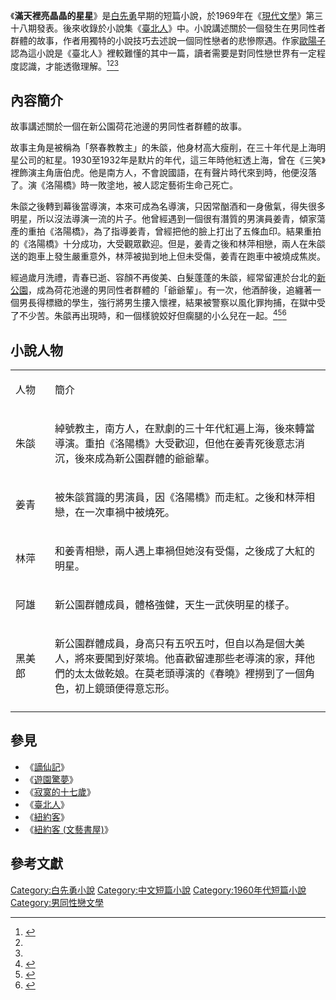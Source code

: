 《'''滿天裡亮晶晶的星星'''》是[[白先勇|白先勇]]早期的短篇小說，於1969年在《[[現代文學_(雜誌)|現代文學]]》第三十八期發表。後來收錄於小說集《[[臺北人|臺北人]]》中。小說講述關於一個發生在男同性者群體的故事，作者用獨特的小說技巧去述說一個同性戀者的悲慘際遇。作家[[歐陽子|歐陽子]]認為這小說是《臺北人》裡較難懂的其中一篇，讀者需要是對同性戀世界有一定程度認識，才能透徹理解。<ref>{{cite book |title=臺北人 |date=2010 |publisher=爾雅出版社 |author=白先勇 |isbn=9789579159883 }}</ref><ref name="ouyangtzu" /><ref name="wong" />

==內容簡介==

故事講述關於一個在新公園荷花池邊的男同性者群體的故事。

故事主角是被稱為「祭春教教主」的朱燄，他身材高大瘦削，在三十年代是上海明星公司的紅星。1930至1932年是默片的年代，這三年時他紅透上海，曾在《三笑》裡飾演主角唐伯虎。他是南方人，不會說國語，在有聲片時代來到時，他便沒落了。演《洛陽橋》時一敗塗地，被人認定藝術生命己死亡。

朱燄之後轉到幕後當導演，本來可成為名導演，只因常酗酒和一身傲氣，得失很多明星，所以沒法導演一流的片子。他曾經遇到一個很有潛質的男演員姜青，傾家蕩產的重拍《洛陽橋》，為了指導姜青，曾經把他的臉上打出了五條血印。結果重拍的《洛陽橋》十分成功，大受觀眾歡迎。但是，姜青之後和林萍相戀，兩人在朱燄送的跑車上發生嚴重意外，林萍被拋到地上但未受傷，姜青在跑車中被燒成焦炭。

經過歲月洗禮，青春已逝、容顏不再俊美、白髮蓬蓬的朱燄，經常留連於台北的[[新公園|新公園]]，成為荷花池邊的男同性者群體的「爺爺輩」。有一次，他酒醉後，追纏著一個男長得標緻的學生，強行將男生摟入懷裡，結果被警察以風化罪拘捕，在獄中受了不少苦。朱燄再出現時，和一個樣貌姣好但瘸腿的小么兒在一起。<ref name="ouyangtzu">{{cite book |title=王謝堂前的燕子：《滿天裡亮晶晶的星星》之語言、語調與其他 |date=2008 |publisher=爾雅出版社 |author=歐陽子 }}</ref><ref>{{cite journal |title=流離愛欲與家國想像: 白先勇同志小說的「異國」離散與認同轉變 (1969~ 1981) |date=2009 |publisher= |author=曾秀萍 |work=臺灣文學學報 |volume=14  |page=171-203 }}</ref><ref name="wong">{{cite journal |title=白先勇小說同性戀者的悲劇命運探微 |date=2007 |publisher= |author=黃偉雄 |work=中南大學學報 (社會科學版) |volume=13 |page=730-734 }}</ref>

==小說人物==
{|class="wikitable" width="80%"
|- style="background:cornflowerblue; color:white" align=center
|style="width:10%"|人物
|style="width:70%"|簡介
|-
| 朱燄 || 綽號教主，南方人，在默劇的三十年代紅遍上海，後來轉當導演。重拍《洛陽橋》大受歡迎，但他在姜青死後意志消沉，後來成為新公園群體的爺爺輩。
|-
| 姜青 || 被朱燄賞識的男演員，因《洛陽橋》而走紅。之後和林萍相戀，在一次車禍中被燒死。
|-
| 林萍 || 和姜青相戀，兩人遇上車禍但她沒有受傷，之後成了大紅的明星。
|-
| 阿雄 || 新公園群體成員，體格強健，天生一武俠明星的樣子。
|-
| 黑美郎 || 新公園群體成員，身高只有五呎五吋，但自以為是個大美人，將來要闖到好萊塢。他喜歡留連那些老導演的家，拜他們的太太做乾娘。在莫老頭導演的《春曉》裡撈到了一個角色，初上鏡頭便得意忘形。
|-
|}

== 參見 ==
*《[[謫仙記_(小說集)|謫仙記]]》
*《[[遊園驚夢_(小說集)|遊園驚夢]]》
*《[[寂寞的十七歲_(小說集)|寂寞的十七歲]]》
*《[[臺北人|臺北人]]》
*《[[紐約客_(小說集)|紐約客]]》
*《[[紐約客_(文藝書屋)|紐約客 (文藝書屋)]]》

==參考文獻==
{{reflist}}

[[Category:白先勇小說|Category:白先勇小說]]
[[Category:中文短篇小說|Category:中文短篇小說]]
[[Category:1960年代短篇小說|Category:1960年代短篇小說]]
[[Category:男同性戀文學|Category:男同性戀文學]]